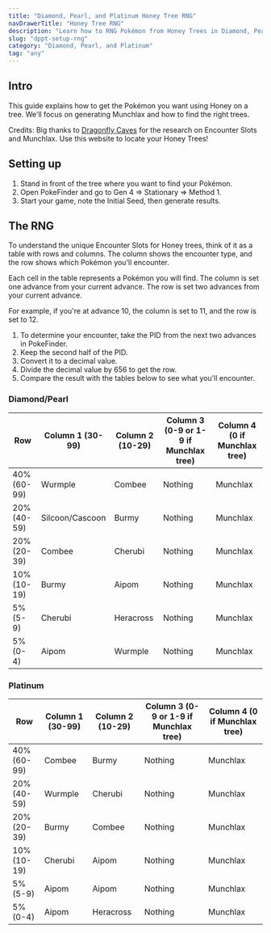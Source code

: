 ```yaml
---
title: "Diamond, Pearl, and Platinum Honey Tree RNG"
navDrawerTitle: "Honey Tree RNG"
description: "Learn how to RNG Pokémon from Honey Trees in Diamond, Pearl, and Platinum for shiny and high-IV results."
slug: "dppt-setup-rng"
category: "Diamond, Pearl, and Platinum"
tag: "any"
---
```


## Intro

This guide explains how to get the Pokémon you want using Honey on a tree. We'll focus on generating Munchlax and how to find the right trees.

Credits: Big thanks to [Dragonfly Caves](https://www.dragonflycave.com/sinnoh/honey-trees) for the research on Encounter Slots and Munchlax. Use this website to locate your Honey Trees!

## Setting up

1. Stand in front of the tree where you want to find your Pokémon.
2. Open PokeFinder and go to Gen 4 => Stationary => Method 1.
3. Start your game, note the Initial Seed, then generate results.

## The RNG

To understand the unique Encounter Slots for Honey trees, think of it as a table with rows and columns. The column shows the encounter type, and the row shows which Pokémon you'll encounter.

Each cell in the table represents a Pokémon you will find. The column is set one advance from your current advance. The row is set two advances from your current advance.

For example, if you're at advance 10, the column is set to 11, and the row is set to 12.

1. To determine your encounter, take the PID from the next two advances in PokeFinder.
2. Keep the second half of the PID.
3. Convert it to a decimal value.
4. Divide the decimal value by 656 to get the row.
5. Compare the result with the tables below to see what you'll encounter.

### Diamond/Pearl

| Row         | Column 1 (30-99) | Column 2 (10-29) | Column 3 (0-9 or 1-9 if Munchlax tree) | Column 4 (0 if Munchlax tree) |
| ----------- | ---------------- | ---------------- | -------------------------------------- | ----------------------------- |
| 40% (60-99) | Wurmple          | Combee           | Nothing                                | Munchlax                      |
| 20% (40-59) | Silcoon/Cascoon  | Burmy            | Nothing                                | Munchlax                      |
| 20% (20-39) | Combee           | Cherubi          | Nothing                                | Munchlax                      |
| 10% (10-19) | Burmy            | Aipom            | Nothing                                | Munchlax                      |
| 5% (5-9)    | Cherubi          | Heracross        | Nothing                                | Munchlax                      |
| 5% (0-4)    | Aipom            | Wurmple          | Nothing                                | Munchlax                      |

### Platinum

| Row         | Column 1 (30-99) | Column 2 (10-29) | Column 3 (0-9 or 1-9 if Munchlax tree) | Column 4 (0 if Munchlax tree) |
| ----------- | ---------------- | ---------------- | -------------------------------------- | ----------------------------- |
| 40% (60-99) | Combee           | Burmy            | Nothing                                | Munchlax                      |
| 20% (40-59) | Wurmple          | Cherubi          | Nothing                                | Munchlax                      |
| 20% (20-39) | Burmy            | Combee           | Nothing                                | Munchlax                      |
| 10% (10-19) | Cherubi          | Aipom            | Nothing                                | Munchlax                      |
| 5% (5-9)    | Aipom            | Aipom            | Nothing                                | Munchlax                      |
| 5% (0-4)    | Aipom            | Heracross        | Nothing                                | Munchlax                      |
